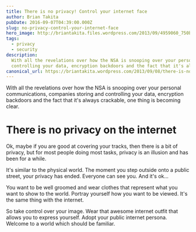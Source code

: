```yaml
---
title: There is no privacy! Control your internet face
author: Brian Takita
pubDate: 2016-09-07T04:39:00.000Z
slug: no-privacy-control-your-internet-face
hero_image: http://briantakita.files.wordpress.com/2013/09/4959060_750beab5a4.jpg
tags:
  - privacy
  - security
description:
  With all the revelations over how the NSA is snooping over your personal communications, companies storing and
  controlling your data, encryption backdoors and the fact that it's always crackable, one thing is becoming clear.
canonical_url: https://briantakita.wordpress.com/2013/09/08/there-is-no-privacy-control-your-internet-face/
---
```


With all the revelations over how the NSA is snooping over your personal communications, companies storing and
controlling your data, encryption backdoors and the fact that it's always crackable, one thing is becoming clear.

# There is no privacy on the internet

Ok, maybe if you are good at covering your tracks, then there is a bit of privacy, but for most people doing
most tasks, privacy is an illusion and has been for a while.

It's similar to the physical world. The moment you step outside onto a public street, your privacy has ended.
Everyone can see you. And it's ok...

You want to be well groomed and wear clothes that represent what you want to show to the world. Portray yourself how
you want to be viewed. It's the same thing with the internet.

So take control over your image. Wear that awesome internet outfit that allows you to express yourself. Adopt your
public internet persona. Welcome to a world which should be familiar.
